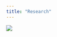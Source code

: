 ```yaml
---
title: "Research"
---
```


::: {style="text-align: justify"}
![](pictures/research_section.png)
:::

